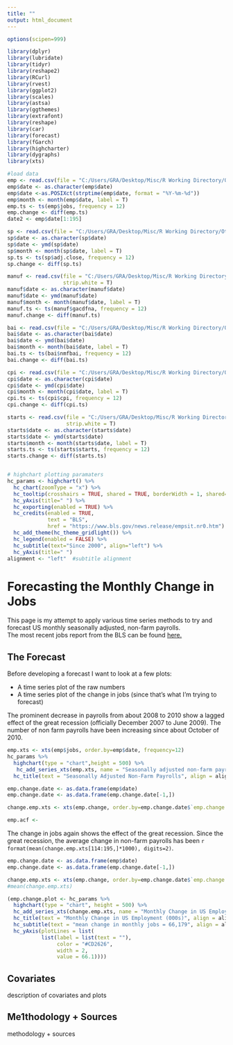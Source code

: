 ```yaml
---
title: ""
output: html_document
---
```


```r

options(scipen=999)

library(dplyr)
library(lubridate)
library(tidyr)
library(reshape2)
library(RCurl)
library(rvest)
library(ggplot2)
library(scales)
library(astsa)
library(ggthemes)
library(extrafont)
library(reshape)
library(car)
library(forecast)
library(fGarch)
library(highcharter)
library(dygraphs)
library(xts)

#load data
emp <- read.csv(file = "C:/Users/GRA/Desktop/Misc/R Working Directory/Other/employment/formatted.emp.csv", strip.white = T)
emp$date <- as.character(emp$date)
emp$date <-as.POSIXct(strptime(emp$date, format = "%Y-%m-%d"))
emp$month <- month(emp$date, label = T)
emp.ts <- ts(emp$jobs, frequency = 12)
emp.change <- diff(emp.ts)
date2 <- emp$date[1:195]

sp <- read.csv(file = "C:/Users/GRA/Desktop/Misc/R Working Directory/Other/employment/formatted.sp.csv", strip.white = T)
sp$date <- as.character(sp$date)
sp$date <- ymd(sp$date)
sp$month <- month(sp$date, label = T)
sp.ts <- ts(sp$adj.close, frequency = 12)
sp.change <- diff(sp.ts)

manuf <- read.csv(file = "C:/Users/GRA/Desktop/Misc/R Working Directory/Other/employment/formatted.manuf.csv", 
                  strip.white = T)
manuf$date <- as.character(manuf$date)
manuf$date <- ymd(manuf$date)
manuf$month <- month(manuf$date, label = T)
manuf.ts <- ts(manuf$gacdfna, frequency = 12)
manuf.change <- diff(manuf.ts)

bai <- read.csv(file = "C:/Users/GRA/Desktop/Misc/R Working Directory/Other/employment/formatted.bai.csv", strip.white = T)
bai$date <- as.character(bai$date)
bai$date <- ymd(bai$date)
bai$month <- month(bai$date, label = T)
bai.ts <- ts(bai$nmfbai, frequency = 12)
bai.change <- diff(bai.ts)

cpi <- read.csv(file = "C:/Users/GRA/Desktop/Misc/R Working Directory/Other/employment/formatted.cpi.csv", strip.white = T)
cpi$date <- as.character(cpi$date)
cpi$date <- ymd(cpi$date)
cpi$month <- month(cpi$date, label = T)
cpi.ts <- ts(cpi$cpi, frequency = 12)
cpi.change <- diff(cpi.ts)

starts <- read.csv(file = "C:/Users/GRA/Desktop/Misc/R Working Directory/Other/employment/formatted.starts.csv", 
                   strip.white = T)
starts$date <- as.character(starts$date)
starts$date <- ymd(starts$date)
starts$month <- month(starts$date, label = T)
starts.ts <- ts(starts$starts, frequency = 12)
starts.change <- diff(starts.ts)


# highchart plotting paramaters
hc_params <- highchart() %>%
  hc_chart(zoomType = "x") %>%
  hc_tooltip(crosshairs = TRUE, shared = TRUE, borderWidth = 1, shared=T) %>%
  hc_yAxis(title=" ") %>%
  hc_exporting(enabled = TRUE) %>%
  hc_credits(enabled = TRUE,
             text = "BLS",
             href = "https://www.bls.gov/news.release/empsit.nr0.htm") %>% 
  hc_add_theme(hc_theme_gridlight()) %>%
  hc_legend(enabled = FALSE) %>%
  hc_subtitle(text="Since 2000", align="left") %>%
  hc_yAxis(title=" ")
alignment <- "left"  #subtitle alignment

```

# Forecasting the Monthly Change in Jobs {.tabset}
This page is my attempt to apply various time series methods to try and forecast US monthly seasonally adjusted, non-farm payrolls.  
The most recent jobs report from the BLS can be found [here.](http://www.bls.gov/news.release/empsit.nr0.htm)

## The Forecast 
Before developing a forecast I want to look at a few plots:  

* A  time series plot of the raw numbers
* A time series plot of the change in jobs (since that's what I'm trying to forecast)

The prominent decrease in payrolls from about 2008 to 2010 show a lagged effect of the great recession (officially December 2007 to June 2009). The number of non farm payrolls have been increasing since about October of 2010.  
```r
emp.xts <- xts(emp$jobs, order.by=emp$date, frequency=12)
hc_params %>% 
  highchart(type = "chart",height = 500) %>% 
   hc_add_series_xts(emp.xts, name = "Seasonally adjusted non-farm payrolls") %>%
  hc_title(text = "Seasonally Adjusted Non-Farm Payrolls", align = alignment)
```

```r
emp.change.date <- as.data.frame(emp$date)
emp.change.date <- as.data.frame(emp.change.date[-1,])

change.emp.xts <- xts(emp.change, order.by=emp.change.date$`emp.change.date[-1, ]`, frequency=12)

```

```r
emp.acf <-

```


The change in jobs again shows the effect of the great recession. Since the great recession, the average change in non-farm payrolls has been `r format(mean(change.emp.xts[114:195,]*1000), digits=2)`.  

```r
emp.change.date <- as.data.frame(emp$date)
emp.change.date <- as.data.frame(emp.change.date[-1,])

change.emp.xts <- xts(emp.change, order.by=emp.change.date$`emp.change.date[-1, ]`, frequency=12)
#mean(change.emp.xts)

(emp.change.plot <- hc_params %>% 
  highchart(type = "chart", height = 500) %>% 
  hc_add_series_xts(change.emp.xts, name = "Monthly Change in US Employment (000s") %>%
  hc_title(text = "Monthly Change in US Employment (000s)", align = alignment) %>%
  hc_subtitle(text = "mean change in monthly jobs = 66,179", align = alignment) %>%
  hc_yAxis(plotLines = list(
           list(label = list(text = ""),
                color = "#CD2626",
                width = 2,
                value = 66.1))))
```



## Covariates
description of covariates and plots

## Me1thodology +  Sources
methodology + sources
